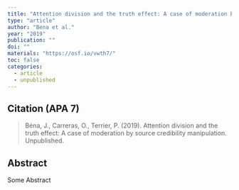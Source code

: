 ```yaml
---
title: "Attention division and the truth effect: A case of moderation by source credibility manipulation."
type: "article"
author: "Bena et al."
year: "2019"
publication: ""
doi: ""
materials: "https://osf.io/vwth7/"
toc: false
categories:
  - article
  - unpublished
---
```


## Citation (APA 7)

> Béna, J., Carreras, O., Terrier, P. (2019). Attention division and the truth effect: A case of moderation by source credibility manipulation. Unpublished.

## Abstract

Some Abstract
